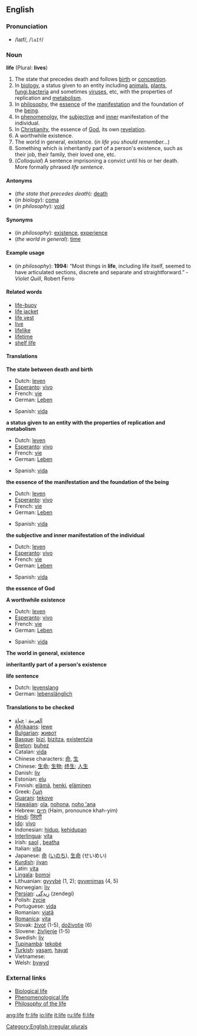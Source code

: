 ==English==
===Pronunciation===
*/laɪf/, /<tt>laIf</tt>/

===Noun===
'''life''' (Plural: '''lives''')

#The state that precedes death and follows [[birth]] or [[conception]].
#In [[biology]], a status given to an entity including [[animal]]s, [[plant]]s, [[fungi]],[[bacteria]] and sometimes [[virus]]es, etc, with the properties of replication and [[metabolism]].
#In [[philosophy]], the [[essence]] of the [[manifestation]] and the foundation of the [[being]].
#In [[phenomenolgy]], the [[subjective]] and [[inner]] manifestation of the individual.
#In [[Christianity]], the essence of [[God]], its own [[revelation]].
#A worthwhile existence.
#The world in general, existence. (''in life you should remember...'') 
#Something which is inheritantly part of a person's existence, such as their job, their family, their loved one, etc.
#(''Colloquial'') A sentence imprisoning a convict until his or her death.  More formally phrased ''life sentence''.

====Antonyms====
* (''the state that precedes death''): [[death]]
* (''in biology''): [[coma]]
* (''in philosophy''): [[void]]

====Synonyms====
* (''in philosophy''): [[existence]], [[experience]]
* (''the world in general''): [[time]]

====Example usage====
* (''in philosophy''): '''1994:''' “Most things in '''life''', including life itself, seemed to have articulated sections, discrete and separate and straightforward.”  -''Violet Quill'', Robert Ferro

====Related words====
*[[life-buoy]]
*[[life jacket]]
*[[life vest]]
*[[live]]
*[[lifelike]]
*[[lifetime]]
*[[shelf life]]

====Translations====
'''The state between death and birth'''
{{top}}
*Dutch: [[leven]] {{n}}
*[[Esperanto]]: [[vivo]]
*French: [[vie]] {{f}}
*German: [[Leben]] {{n}}
{{mid}}
*Spanish: [[vida]] {{f}}
{{bottom}}

'''a status given to an entity with the properties of replication and metabolism'''
{{top}}
*Dutch: [[leven]] {{n}}
*[[Esperanto]]: [[vivo]]
*French: [[vie]] {{f}}
*German: [[Leben]] {{n}}
{{mid}}
*Spanish: [[vida]] {{f}}
{{bottom}}

'''the essence of the manifestation and the foundation of the being'''
{{top}}
*Dutch: [[leven]] {{n}}
*[[Esperanto]]: [[vivo]]
*French: [[vie]] {{f}}
*German: [[Leben]] {{n}}
{{mid}}
*Spanish: [[vida]] {{f}}
{{bottom}}

'''the subjective and inner manifestation of the individual'''
{{top}}
*Dutch: [[leven]] {{n}}
*[[Esperanto]]: [[vivo]]
*French: [[vie]] {{f}}
*German: [[Leben]] {{n}}
{{mid}}
*Spanish: [[vida]] {{f}}
{{bottom}}

'''the essence of God'''
{{top}}
{{mid}}
{{bottom}}

'''A worthwhile existence'''
{{top}}
*Dutch: [[leven]] {{n}}
*[[Esperanto]]: [[vivo]]
*French: [[vie]] {{f}}
*German: [[Leben]] {{n}}
{{mid}}
*Spanish: [[vida]] {{f}}
{{bottom}}

'''The world in general, existence'''
{{top}}
{{mid}}
{{bottom}}

'''inheritantly part of a person's existence'''
{{top}}
{{mid}}
{{bottom}}

'''life sentence'''
{{top}}
*Dutch: [[levenslang]] {{n}}
*German: [[lebenslänglich]]
{{mid}}
{{bottom}}


====Translations to be checked====
{{checktrans}}
*[[العربية]] : [[حياة]]
*[[Afrikaans]]: [[lewe]]
*[[Bulgarian]]: [[живот]]
*[[Basque]]: [[bizi]], [[bizitza]], [[existentzia]]
*[[Breton]]: [[buhez]] {{f}}
*Catalan: [[vida]] {{f}}
*Chinese characters: [[命]], [[生]]
*Chinese: [[生命]]; [[生物]]; [[终生]]; [[人生]]
*Danish: [[liv]] 
*Estonian: [[elu]]
*Finnish: [[elämä]], [[henki]], [[eläminen]]
*Greek: [[:el:ζωή|ζωή]] {{f}} 
*[[Guarani]]: [[tekove]]
*[[Hawaiian]]: [[ola]], [[nohona]], [[noho ʻana]]
*Hebrew: [[חיים]] (Haim, pronounce khah-yim)
*[[Hindi]]: [[ज़िंदगी]]
*[[Ido]]: [[vivo]]
*Indonesian: [[hidup]], [[hidup|kehidupan]]
*[[Interlingua]]: [[vita]]
*Irish: [[saol]] {{m}}, [[beatha]] {{f}}
*Italian: [[vita]] {{f}}
*Japanese: [[命]] ([[いのち]]), [[生命]] (せいめい)
*[[Kurdish]]: [[jiyan]] {{f}}
*Latin: [[vita]] {{f}}
*[[Lingala]]: [[bomɔi]]
*Lithuanian: [[gyvybė]] {{f}} (1, 2); [[gyvenimas]] {{m}} (4, 5)
*Norwegian: [[liv]]
*[[Persian]]: [[زِندِگی]] (zendegi)
*Polish: [[życie]] {{n}}
*Portuguese: [[vida]] {{f}}
*Romanian: [[viaţă]] {{f}}
*[[Romanica]]: [[vita]] {{f}}
*Slovak: [[život]] {{m}} (1-5), [[doživotie]] {{n}} (6)
*Slovene: [[življenje]] {{n}} (1-5)
*Swedish: [[liv]] {{n}}
*[[Tupinambá]]: [[tekobé]]
*[[Turkish]]: [[yaşam]], [[hayat]]
*Vietnamese:
*Welsh: [[bywyd]] {{m}}

===External links===
*[[w:Life|Biological life]]
*[[w:Phenomenological life|Phenomenological life]]
*[[w:Philosophy of the life|Philosophy of the life]]

[[Category:English irregular plurals]]

[[ang:life]]
[[fr:life]]
[[io:life]]
[[it:life]]
[[ru:life]]
[[fi:life]]